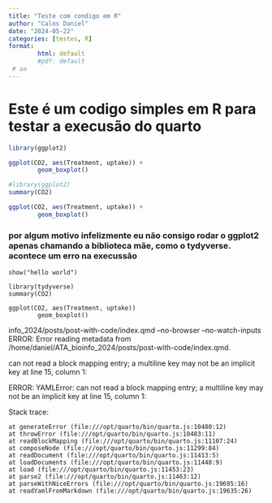 ```yaml
---
title: "Teste com condigo em R"
author: "Calos Daniel"
date: "2024-05-22"
categories: [testes, R]
format: 
        html: default
        #pdf: default
 # aa       
---
```


# Este é um codigo simples em R para testar a execusão do quarto

````r
library(ggplot2)

ggplot(CO2, aes(Treatment, uptake)) + 
        geom_boxplot()
````


````r
#library(ggplot2)
summary(CO2)

ggplot(CO2, aes(Treatment, uptake)) +
        geom_boxplot()

````

### por algum motivo infelizmente eu não consigo rodar o ggplot2 apenas chamando a biblioteca mãe, como o tydyverse. acontece um erro na execussão

````
show("hello world")

library(tydyverse)
summary(CO2)

ggplot(CO2, aes(Treatment, uptake)) 
        geom_boxplot()
````

info_2024/posts/post-with-code/index.qmd --no-browser --no-watch-inputs
ERROR: Error reading metadata from /home/daniel/ATA_bioinfo_2024/posts/post-with-code/index.qmd.

can not read a block mapping entry; a multiline key may not be an implicit key at line 15, column 1:
    
    
ERROR: YAMLError: can not read a block mapping entry; a multiline key may not be an implicit key at line 15, column 1:
    

Stack trace:
    
    
    at generateError (file:///opt/quarto/bin/quarto.js:10480:12)
    at throwError (file:///opt/quarto/bin/quarto.js:10483:11)
    at readBlockMapping (file:///opt/quarto/bin/quarto.js:11107:24)
    at composeNode (file:///opt/quarto/bin/quarto.js:11299:84)
    at readDocument (file:///opt/quarto/bin/quarto.js:11413:5)
    at loadDocuments (file:///opt/quarto/bin/quarto.js:11448:9)
    at load (file:///opt/quarto/bin/quarto.js:11453:23)
    at parse2 (file:///opt/quarto/bin/quarto.js:11463:12)
    at parseWithNiceErrors (file:///opt/quarto/bin/quarto.js:19695:16)
    at readYamlFromMarkdown (file:///opt/quarto/bin/quarto.js:19635:26)

